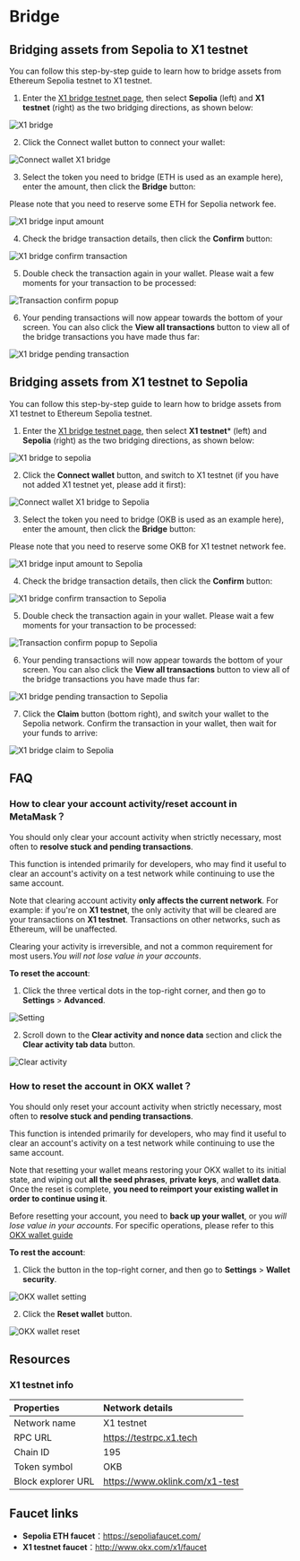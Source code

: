 # Bridge
## Bridging assets from Sepolia to X1 testnet
You can follow this step-by-step guide to learn how to bridge assets from Ethereum Sepolia testnet to X1 testnet.
1. Enter the [X1 bridge testnet page](https://www.okx.com/x1/bridge-test "X1 bridge testnet page"), then select **Sepolia** (left) and **X1 testnet** (right) as the two bridging directions, as shown below:

![X1 bridge](./img/x1-bridge.png)

2. Click the Connect wallet button to connect your wallet:

![Connect wallet X1 bridge](./img/connect-wallet-x1-bridge.png)

3. Select the token you need to bridge (ETH is used as an example here), enter the amount, then click the **Bridge** button:

<Tip title="Note">Please note that you need to reserve some ETH for Sepolia network fee.</Tip>

![X1 bridge input amount](./img/x1-bridge-input-amount.png)

4. Check the bridge transaction details, then click the **Confirm** button:

![X1 bridge confirm transaction](./img/x1-bridge-confirm-transaction.png)

5. Double check the transaction again in your wallet. Please wait a few moments for your transaction to be processed:

![Transaction confirm popup](./img/transaction-confirm-popup.png)

6. Your pending transactions will now appear towards the bottom of your screen. You can also click the **View all transactions** button to view all of the bridge transactions you have made thus far:

![X1 bridge pending transaction](./img/x1-bridge-pending-transaction.png)

## Bridging assets from X1 testnet to Sepolia
You can follow this step-by-step guide to learn how to bridge assets from X1 testnet to Ethereum Sepolia testnet.
1. Enter the [X1 bridge testnet page](https://www.okx.com/x1/bridge-test "X1 bridge testnet page"), then select **X1 testnet*** (left) and **Sepolia** (right) as the two bridging directions, as shown below:

![X1 bridge to sepolia](./img/x1-bridge-to-sepolia.png)

2. Click the **Connect wallet** button, and switch to X1 testnet (if you have not added X1 testnet yet, please add it first):

![Connect wallet X1 bridge to Sepolia](./img/connect-wallet-x1-bridge-to-sepolia.png)

3. Select the token you need to bridge (OKB is used as an example here), enter the amount, then click the **Bridge** button:

<Tip title="Note">Please note that you need to reserve some OKB for X1 testnet network fee.</Tip>

![X1 bridge input amount to Sepolia](./img/x1-bridge-input-amount-to-sepolia.png)

4. Check the bridge transaction details, then click the **Confirm** button:

![X1 bridge confirm transaction to Sepolia](./img/x1-bridge-confirm-transaction-to-sepolia.png)

5. Double check the transaction again in your wallet. Please wait a few moments for your transaction to be processed:

![Transaction confirm popup to Sepolia](./img/transaction-confirm-popup-to-sepolia.png)

6. Your pending transactions will now appear towards the bottom of your screen. You can also click the **View all transactions** button to view all of the bridge transactions you have made thus far:

![X1 bridge pending transaction to Sepolia](./img/x1-bridge-pending-transaction-to-sepolia.png)

7. Click the **Claim** button (bottom right), and switch your wallet to the Sepolia network. Confirm the transaction in your wallet, then wait for your funds to arrive:

![X1 bridge claim to Sepolia](./img/x1-bridge-claim-to-sepolia.png)

## FAQ
### How to clear your account activity/reset account in MetaMask？
You should only clear your account activity when strictly necessary, most often to **resolve stuck and pending transactions**. 

This function is intended primarily for developers, who may find it useful to clear an account's activity on a test network while continuing to use the same account. 

Note that clearing account activity **only affects the current network**. For example: if you're on **X1 testnet**, the only activity that will be cleared are your transactions on **X1 testnet**. Transactions on other networks, such as Ethereum, will be unaffected.

<Tip title="Note">Clearing your activity is irreversible, and not a common requirement for most users.*You will not lose value in your accounts*.</Tip>

**To reset the account**:
1. Click the three vertical dots in the top-right corner, and then go to **Settings** > **Advanced**.

![Setting](./img/setting.png)

2. Scroll down to the **Clear activity and nonce data** section and click the **Clear activity tab data** button.

![Clear activity](./img/clear-activity.png)

### How to reset the account in OKX wallet？
You should only reset your account activity when strictly necessary, most often to **resolve stuck and pending transactions**.

This function is intended primarily for developers, who may find it useful to clear an account's activity on a test network while continuing to use the same account. 

Note that resetting your wallet means restoring your OKX wallet to its initial state, and wiping out **all the seed phrases**, **private keys**, and **wallet data**. Once the reset is complete, **you need to reimport your existing wallet in order to continue using it**.

<Tip title="Note">Before resetting your account, you need to **back up your wallet**, or you *will lose value in your accounts*. For specific operations, please refer to this [OKX wallet guide](https://www.okx.com/help/how-do-i-manage-my-wallet-web. "OKX wallet guide")</Tip>

**To rest the account**:
1. Click the button in the top-right corner, and then go to **Settings** > **Wallet security**.

![OKX wallet setting](./img/okx-wallet-setting.png)

2. Click the **Reset wallet** button.

![OKX wallet reset](./img/okx-wallet-reset.png)

## Resources
### X1 testnet info
|Properties|Network details|
|:----|:----|
|Network name|X1 testnet|
|RPC URL|https://testrpc.x1.tech|
|Chain ID|195|
|Token symbol|OKB|
|Block explorer URL|https://www.oklink.com/x1-test|

## Faucet links
* **Sepolia ETH faucet**：https://sepoliafaucet.com/
* **X1 testnet faucet**：http://www.okx.com/x1/faucet
